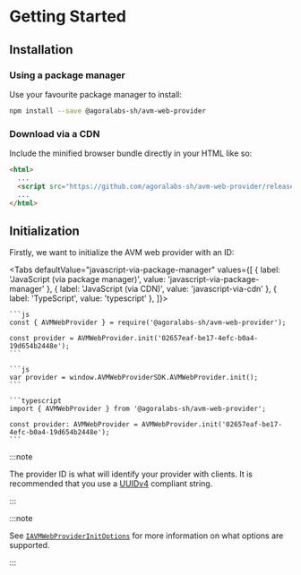 
# Getting Started

<TOCInline
  maxHeadingLevel={4}
  toc={toc}
/>

## Installation

### Using a package manager

Use your favourite package manager to install:

```bash npm2yarn
npm install --save @agoralabs-sh/avm-web-provider
```

### Download via a CDN

Include the minified browser bundle directly in your HTML like so:

```html
<html>
  ...
  <script src="https://github.com/agoralabs-sh/avm-web-provider/releases/latest/download/avm-web-provider.min.js"></script>
  ...
</html>
```


## Initialization

Firstly, we want to initialize the AVM web provider with an ID:

<Tabs
  defaultValue="javascript-via-package-manager"
  values={[
    { label: 'JavaScript (via package manager)', value: 'javascript-via-package-manager' },
    { label: 'JavaScript (via CDN)', value: 'javascript-via-cdn' },
    { label: 'TypeScript', value: 'typescript' },
  ]}>
  <TabItem value="javascript-via-package-manager">

    ```js
    const { AVMWebProvider } = require('@agoralabs-sh/avm-web-provider');

    const provider = AVMWebProvider.init('02657eaf-be17-4efc-b0a4-19d654b2448e');
    ```

  </TabItem>
  <TabItem value="javascript-via-cdn">

    ```js
    var provider = window.AVMWebProviderSDK.AVMWebProvider.init();
    ```

  </TabItem>
  <TabItem value="typescript">

    ```typescript
    import { AVMWebProvider } from '@agoralabs-sh/avm-web-provider';

    const provider: AVMWebProvider = AVMWebProvider.init('02657eaf-be17-4efc-b0a4-19d654b2448e');
    ```

  </TabItem>
</Tabs>

:::note

The provider ID is what will identify your provider with clients. It is recommended that you use a [UUIDv4](https://www.rfc-editor.org/rfc/rfc4122) compliant string.

:::

:::note

See [`IAVMWebProviderInitOptions`](../../api-reference/types#iavmwebproviderinitoptions) for more information on what options are supported.

:::
